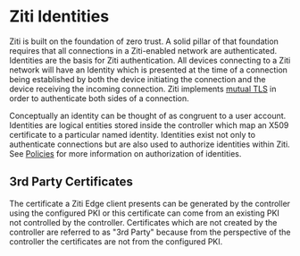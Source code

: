 
# Ziti Identities

Ziti is built on the foundation of zero trust. A solid pillar of that foundation requires that all connections in a
Ziti-enabled network are authenticated.  Identities are the basis for Ziti authentication.  All devices connecting to a
Ziti network will have an Identity which is presented at the time of a connection being established by both the device
initiating the connection and the device receiving the incoming connection. Ziti implements [mutual
TLS](https://en.wikipedia.org/wiki/Mutual_authentication) in order to authenticate both sides of a connection.

Conceptually an identity can be thought of as congruent to a user account.  Identities are logical entities stored
inside the controller which map an X509 certificate to a particular named identity.  Identities exist not only to
authenticate connections but are also used to authorize identities within Ziti. See [Policies](@openzitidocs/learn/core-concepts/security/authorization/policies/overview)
for more information on authorization of identities.

## 3rd Party Certificates

The certificate a Ziti Edge client presents can be generated by the controller using the configured PKI or this
certificate can come from an existing PKI not controlled by the controller. Certificates which are not created by
the controller are referred to as "3rd Party" because from the perspective of the controller the certificates
are not from the configured PKI.

<CreateIdentityCliMd />

<EnrollingMd />
